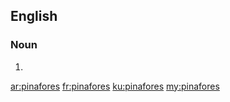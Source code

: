 ==English==

===Noun===
{{head|en|noun plural form}}

# {{plural of|pinafore|lang=en}}

[[ar:pinafores]]
[[fr:pinafores]]
[[ku:pinafores]]
[[my:pinafores]]
